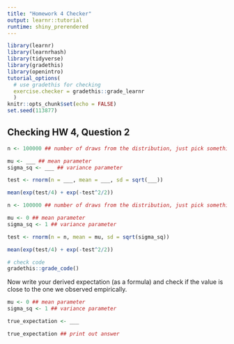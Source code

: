 ```yaml
---
title: "Homework 4 Checker"
output: learnr::tutorial
runtime: shiny_prerendered
---
```

```r
library(learnr)
library(learnrhash)
library(tidyverse)
library(gradethis)
library(openintro)
tutorial_options(
  # use gradethis for checking
  exercise.checker = gradethis::grade_learnr
  )
knitr::opts_chunk$set(echo = FALSE)
set.seed(113877)
```


## Checking HW 4, Question 2 

```r
n <- 100000 ## number of draws from the distribution, just pick something large

mu <- ___ ## mean parameter
sigma_sq <- ___ ## variance parameter

test <- rnorm(n = ___, mean = ___, sd = sqrt(___)) 

mean(exp(test/4) + exp(-test^2/2)) 
```

```r
n <- 100000 ## number of draws from the distribution, just pick something large

mu <- 0 ## mean parameter
sigma_sq <- 1 ## variance parameter

test <- rnorm(n = n, mean = mu, sd = sqrt(sigma_sq)) 

mean(exp(test/4) + exp(-test^2/2)) 
```

```r
# check code
gradethis::grade_code()
```

Now write your derived expectation (as a formula) and check if the value is close to the one we observed empirically.

```r
mu <- 0 ## mean parameter
sigma_sq <- 1 ## variance parameter
```

```r
true_expectation <- ___

true_expectation ## print out answer
```






